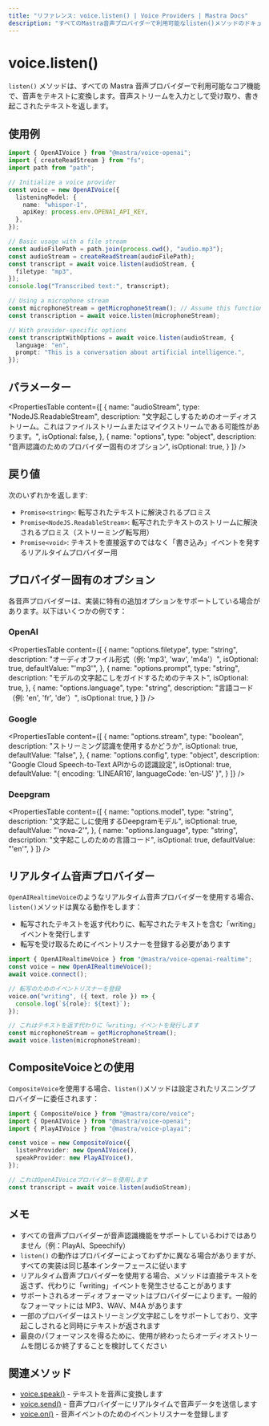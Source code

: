 ```yaml
---
title: "リファレンス: voice.listen() | Voice Providers | Mastra Docs"
description: "すべてのMastra音声プロバイダーで利用可能なlisten()メソッドのドキュメントで、音声をテキストに変換します。"
---
```


# voice.listen()

`listen()` メソッドは、すべての Mastra 音声プロバイダーで利用可能なコア機能で、音声をテキストに変換します。音声ストリームを入力として受け取り、書き起こされたテキストを返します。

## 使用例

```typescript
import { OpenAIVoice } from "@mastra/voice-openai";
import { createReadStream } from "fs";
import path from "path";

// Initialize a voice provider
const voice = new OpenAIVoice({
  listeningModel: {
    name: "whisper-1",
    apiKey: process.env.OPENAI_API_KEY,
  },
});

// Basic usage with a file stream
const audioFilePath = path.join(process.cwd(), "audio.mp3");
const audioStream = createReadStream(audioFilePath);
const transcript = await voice.listen(audioStream, {
  filetype: "mp3",
});
console.log("Transcribed text:", transcript);

// Using a microphone stream
const microphoneStream = getMicrophoneStream(); // Assume this function gets audio input
const transcription = await voice.listen(microphoneStream);

// With provider-specific options
const transcriptWithOptions = await voice.listen(audioStream, {
  language: "en",
  prompt: "This is a conversation about artificial intelligence.",
});
```

## パラメーター

<PropertiesTable
  content={[
    {
      name: "audioStream",
      type: "NodeJS.ReadableStream",
      description: "文字起こしするためのオーディオストリーム。これはファイルストリームまたはマイクストリームである可能性があります。",
      isOptional: false,
    },
    {
      name: "options",
      type: "object",
      description: "音声認識のためのプロバイダー固有のオプション",
      isOptional: true,
    }
  ]}
/>

## 戻り値

次のいずれかを返します:
- `Promise<string>`: 転写されたテキストに解決されるプロミス
- `Promise<NodeJS.ReadableStream>`: 転写されたテキストのストリームに解決されるプロミス（ストリーミング転写用）
- `Promise<void>`: テキストを直接返すのではなく「書き込み」イベントを発するリアルタイムプロバイダー用

## プロバイダー固有のオプション

各音声プロバイダーは、実装に特有の追加オプションをサポートしている場合があります。以下はいくつかの例です：

### OpenAI

<PropertiesTable
  content={[
    {
      name: "options.filetype",
      type: "string",
      description: "オーディオファイル形式（例: 'mp3', 'wav', 'm4a'）",
      isOptional: true,
      defaultValue: "'mp3'",
    },
    {
      name: "options.prompt",
      type: "string",
      description: "モデルの文字起こしをガイドするためのテキスト",
      isOptional: true,
    },
    {
      name: "options.language",
      type: "string",
      description: "言語コード（例: 'en', 'fr', 'de'）",
      isOptional: true,
    }
  ]}
/>

### Google

<PropertiesTable
  content={[
    {
      name: "options.stream",
      type: "boolean",
      description: "ストリーミング認識を使用するかどうか",
      isOptional: true,
      defaultValue: "false",
    },
    {
      name: "options.config",
      type: "object",
      description: "Google Cloud Speech-to-Text APIからの認識設定",
      isOptional: true,
      defaultValue: "{ encoding: 'LINEAR16', languageCode: 'en-US' }",
    }
  ]}
/>

### Deepgram

<PropertiesTable
  content={[
    {
      name: "options.model",
      type: "string",
      description: "文字起こしに使用するDeepgramモデル",
      isOptional: true,
      defaultValue: "'nova-2'",
    },
    {
      name: "options.language",
      type: "string",
      description: "文字起こしのための言語コード",
      isOptional: true,
      defaultValue: "'en'",
    }
  ]}
/>

## リアルタイム音声プロバイダー

`OpenAIRealtimeVoice`のようなリアルタイム音声プロバイダーを使用する場合、`listen()`メソッドは異なる動作をします：

- 転写されたテキストを返す代わりに、転写されたテキストを含む「writing」イベントを発行します
- 転写を受け取るためにイベントリスナーを登録する必要があります

```typescript
import { OpenAIRealtimeVoice } from "@mastra/voice-openai-realtime";
const voice = new OpenAIRealtimeVoice();
await voice.connect();

// 転写のためのイベントリスナーを登録
voice.on("writing", ({ text, role }) => {
  console.log(`${role}: ${text}`);
});

// これはテキストを返す代わりに「writing」イベントを発行します
const microphoneStream = getMicrophoneStream();
await voice.listen(microphoneStream);
```

## CompositeVoiceとの使用

`CompositeVoice`を使用する場合、`listen()`メソッドは設定されたリスニングプロバイダーに委任されます：

```typescript
import { CompositeVoice } from "@mastra/core/voice";
import { OpenAIVoice } from "@mastra/voice-openai";
import { PlayAIVoice } from "@mastra/voice-playai";

const voice = new CompositeVoice({
  listenProvider: new OpenAIVoice(),
  speakProvider: new PlayAIVoice(),
});

// これはOpenAIVoiceプロバイダーを使用します
const transcript = await voice.listen(audioStream);
```

## メモ

- すべての音声プロバイダーが音声認識機能をサポートしているわけではありません（例：PlayAI、Speechify）
- `listen()` の動作はプロバイダーによってわずかに異なる場合がありますが、すべての実装は同じ基本インターフェースに従います
- リアルタイム音声プロバイダーを使用する場合、メソッドは直接テキストを返さず、代わりに「writing」イベントを発生させることがあります
- サポートされるオーディオフォーマットはプロバイダーによります。一般的なフォーマットには MP3、WAV、M4A があります
- 一部のプロバイダーはストリーミング文字起こしをサポートしており、文字起こしされると同時にテキストが返されます
- 最良のパフォーマンスを得るために、使用が終わったらオーディオストリームを閉じるか終了することを検討してください

## 関連メソッド

- [voice.speak()](./voice.speak) - テキストを音声に変換します
- [voice.send()](./voice.send) - 音声プロバイダーにリアルタイムで音声データを送信します
- [voice.on()](./voice.on) - 音声イベントのためのイベントリスナーを登録します
